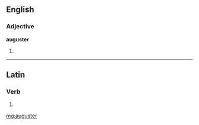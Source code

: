 ==English==

===Adjective===
'''auguster'''

# {{comparative of|[[august]]}}

----

==Latin==

===Verb===
{{la-verb-form|auguster}}

# {{conjugation of|augusto|augustō|1|s|pres|pass|sub|lang=la}}

[[mg:auguster]]